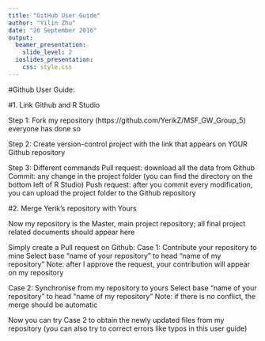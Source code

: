 ```yaml
---
title: "GitHub User Guide"
author: "Yilin Zhu"
date: "26 September 2016"
output:
  beamer_presentation:
    slide_level: 2
  ioslides_presentation:
    css: style.css
---
```


#Github User Guide:

#1. Link Github and R Studio

Step 1: Fork my repository 
(https://github.com/YerikZ/MSF_GW_Group_5) everyone has done so

Step 2: Create version-control project with the link that appears on YOUR Github repository

Step 3: Different commands
Pull request: download all the data from Github
Commit: any change in the project folder (you can find the directory on the bottom left of R Studio)
Push request: after you commit every modification, you can upload the project folder to the Github repository

#2. Merge Yerik's repository with Yours

Now my repository is the Master, main project repository; all final project related documents should appear here

Simply create a Pull request on Github:
Case 1: Contribute your repository to mine
Select base "name of your repository" to head "name of my repository" 
Note: after I approve the request, your contribution will appear on my repository

Case 2: Synchronise from my repository to yours
Select base "name of your repository" to head "name of my repository"
Note: if there is no conflict, the merge should be automatic

Now you can try Case 2 to obtain the newly updated files from my repository (you can also try to correct errors like typos in this user guide)




